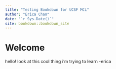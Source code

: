```yaml
--- 
title: "Testing Bookdown for UCSF MCL"
author: "Erica Chan"
date: "`r Sys.Date()`"
site: bookdown::bookdown_site
---
```


# Welcome

hello! look at this cool thing i'm trying to learn -erica

